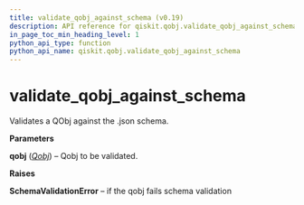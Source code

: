 ```yaml
---
title: validate_qobj_against_schema (v0.19)
description: API reference for qiskit.qobj.validate_qobj_against_schema in qiskit v0.19
in_page_toc_min_heading_level: 1
python_api_type: function
python_api_name: qiskit.qobj.validate_qobj_against_schema
---
```


<span id="validate-qobj-against-schema" />

# validate\_qobj\_against\_schema

<Function id="qiskit.qobj.validate_qobj_against_schema" isDedicatedPage={true} github="https://github.com/qiskit/qiskit/tree/stable/0.14/qiskit/qobj/utils.py" signature="validate_qobj_against_schema(qobj)">
  Validates a QObj against the .json schema.

  **Parameters**

  **qobj** ([*Qobj*](qiskit.qobj.Qobj "qiskit.qobj.Qobj")) – Qobj to be validated.

  **Raises**

  **SchemaValidationError** – if the qobj fails schema validation
</Function>

